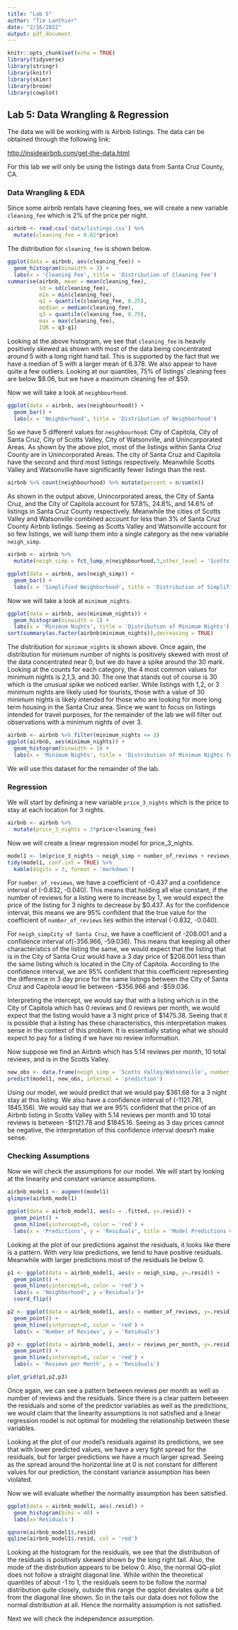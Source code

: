 ```yaml
---
title: "Lab 5"
author: "Tim Lanthier"
date: "2/16/2022"
output: pdf_document
---
```


```r
knitr::opts_chunk$set(echo = TRUE)
library(tidyverse)
library(stringr)
library(knitr)
library(skimr)
library(broom)
library(cowplot)
```

## Lab 5: Data Wrangling & Regression
The data we will be working with is Airbnb listings. The data can be obtained through the following link:

[http://insideairbnb.com/get-the-data.html](http://insideairbnb.com/get-the-data.html)

For this lab we will only be using the listings data from Santa Cruz County, CA.

### Data Wrangling & EDA

Since some airbnb rentals have cleaning fees, we will create a new variable `cleaning_fee` which is 2\% of the price per night.
```r
airbnb <- read.csv('data/listings.csv') %>%
  mutate(cleaning_fee = 0.02*price)
```
The distribution for `cleaning_fee` is shown below.
```r
ggplot(data = airbnb, aes(cleaning_fee)) + 
  geom_histogram(binwidth = 3) +
  labs(x = 'Cleaning Fee', title = 'Distribution of Cleaning Fee')
summarise(airbnb, mean = mean(cleaning_fee),
          sd = sd(cleaning_fee),
          min = min(cleaning_fee),
          q1 = quantile(cleaning_fee, 0.25),
          median = median(cleaning_fee),
          q3 = quantile(cleaning_fee, 0.75),
          max = max(cleaning_fee),
          IQR = q3-q1)
```
Looking at the above histogram, we see that `cleaning_fee` is heavily positively skewed as shown with most of the data being concentrated around 5 with a long right hand tail. This is supported by the fact that we have a median of 5 with a larger mean of 6.378. We also appear to have quite a few outliers. Looking at our quantiles, 75\% of listings' cleaning fees are below \$8.06, but we have a maximum cleaning fee of \$59. 

Now we will take a look at `neighbourhood`.
```r
ggplot(data = airbnb, aes(neighbourhood)) + 
  geom_bar() +
  labs(x = 'Neighborhood', title = 'Distribution of Neighborhood')
```
So we have 5 different values for `neighbourhood`: City of Capitola, City of Santa Cruz, City of Scotts Valley, City of Watsonville, and Unincorporated Areas. As shown by the above plot, most of the listings within Santa Cruz County are in Unincorporated Areas. The city of Santa Cruz and Capitola have the second and third most listings respectively. Meanwhile Scotts Valley and Watsonville have significantly fewer listings than the rest.

```r
airbnb %>% count(neighbourhood) %>% mutate(percent = n/sum(n))
```
As shown in the output above, Unincorporated areas, the City of Santa Cruz, and the City of Capitola account for 57.8\%, 24.8\%, and 14.6\% of listings in Santa Cruz County respectively. Meanwhile the cities of Scotts Valley and Watsonville combined account for less than 3\% of Santa Cruz County Airbnb listings. Seeing as Scotts Valley and Watsonville account for so few listings, we will lump them into a single category as the new variable `neigh_simp`.

```r
airbnb <- airbnb %>% 
  mutate(neigh_simp = fct_lump_n(neighbourhood,3,other_level = 'Scotts Valley/Watsonville'))

ggplot(data = airbnb, aes(neigh_simp)) + 
  geom_bar() +
  labs(x = 'Simplified Neighborhood', title = 'Distribution of Simplified Neighborhood')
```
Now we will take a look at `minimum_nights`.
```r
ggplot(data = airbnb, aes(minimum_nights)) + 
  geom_histogram(binwidth = 1) +
  labs(x = 'Minimum Nights', title = 'Distribution of Minimum Nights')
sort(summary(as.factor(airbnb$minimum_nights)),decreasing = TRUE)
```
The distribution for `minimum_nights` is shown above. Once again, the distribution for minimum number of nights is positively skewed with most of the data concentrated near 0, but we do have a spike around the 30 mark. Looking at the counts for each category, the 4 most common values for minimum nights is 2,1,3, and 30. The one that stands out of course is 30 which is the unusual spike we noticed earlier. While listings with 1,2, or 3 minimum nights are likely used for tourists, those with a value of 30 minimum nights is likely intended for those who are looking for more long term housing in the Santa Cruz area. Since we want to focus on listings intended for travel purposes, for the remainder of the lab we will filter out observations with a minimum nights of over 3.
```r
airbnb <- airbnb %>% filter(minimum_nights <= 3)
ggplot(airbnb, aes(minimum_nights)) +
  geom_histogram(binwidth = 1) +
  labs(x = 'Minimum Nights', title = 'Distribution of Minimum Nights for Filtered Dataset')
```
We will use this dataset for the remainder of the lab.

### Regression

We will start by defining a new variable `price_3_nights` which is the price to stay at each location for 3 nights.
```r
airbnb <- airbnb %>%
  mutate(price_3_nights = 3*price+cleaning_fee)
```

Now we will create a linear regression model for price_3_nights.
```r
model1 <- lm(price_3_nights ~ neigh_simp + number_of_reviews + reviews_per_month, data = airbnb)
tidy(model1, conf.int = TRUE) %>%
  kable(digits = 3, format = 'markdown')
```
For `number_of_reviews`, we have a coefficient of -0.437 and a confidence interval of (-0.832, -0.040). This means that holding all else constant, if the number of reviews for a listing were to increase by 1, we would expect the price of the listing for 3 nights to decrease by \$0.437. As for the confidence interval, this means we are 95\% confident that the true value for the coefficient of `number_of_reviews` lies within the interval (-0.832, -0.040).

For `neigh_simpCity of Santa Cruz`, we have a coefficient of -208.001 and a confidence interval of(-356.966, -59.036). This means that keeping all other characteristics of the listing the same, we would expect that the listing that is in the City of Santa Cruz would have a 3 day price of \$208.001 less than the same listing which is located in the City of Capitola. According to the confidence interval, we are 95\% confident that this coefficient representing the difference in 3 day price for the same listings between the City of Santa Cruz and Capitola woud lie between -\$356.966 and -\$59.036.

Interpreting the intercept, we would say that with a listing which is in the City of Capitola which has 0 reviews and 0 reviews per month, we would expect that the listing would have a 3 night price of \$1475.38. Seeing that it is possible that a listing has these characteristics, this interpretation makes sense in the context of this problem. It is essentially stating what we should expect to pay for a listing if we have no review information.

Now suppose we find an Airbnb which has 5.14 reviews per month, 10 total reviews, and is in the Scotts Valley. 
```r
new_obs <- data.frame(neigh_simp = 'Scotts Valley/Watsonville', number_of_reviews = 10, reviews_per_month = 5.14)
predict(model1, new_obs, interval = 'prediction')
```
Using our model, we would predict that we would pay \$361.68 for a 3 night stay at this listing. We also have a confidence interval of (-1121.781, 1845.156). We would say that we are 95\% confident that the price of an Airbnb listing in Scotts Valley with 5.14 reviews per month and 10 total reviews is between -\$1121.78 and \$1845.16. Seeing as 3 day prices cannot be negative, the interpretation of this confidence interval doesn't make sense.


### Checking Assumptions
Now we will check the assumptions for our model. We will start by looking at the linearity and constant variance assumptions.

```r
airbnb_model1 <- augment(model1)
glimpse(airbnb_model1)
```
```r
ggplot(data = airbnb_model1, aes(x = .fitted, y=.resid)) +
  geom_point() +
  geom_hline(yintercept=0, color = 'red') +
  labs(x = 'Predictions', y = 'Residuals', title = 'Model Predictions vs Residuals')
```
Looking at the plot of our predictions against the residuals, it looks like there is a pattern. With very low predictions, we tend to have positive residuals. Meanwhile with larger predictions most of the residuals lie below 0.

```r
p1 <- ggplot(data = airbnb_model1, aes(x = neigh_simp, y=.resid)) +
  geom_point() +
  geom_hline(yintercept=0, color = 'red') +
  labs(x = 'Neighborhood', y ='Residuals')+
  coord_flip()

p2 <- ggplot(data = airbnb_model1, aes(x = number_of_reviews, y=.resid)) +
  geom_point() +
  geom_hline(yintercept=0, color = 'red') +
  labs(x = 'Number of Reviews', y = 'Residuals')

p3 <- ggplot(data = airbnb_model1, aes(x = reviews_per_month, y=.resid)) +
  geom_point() +
  geom_hline(yintercept=0, color = 'red') +
  labs(x = 'Reviews per Month', y = 'Residuals')

plot_grid(p1,p2,p3)
```
Once again, we can see a pattern between reviews per month as well as number of reviews and the residuals. Since there is a clear pattern between the residuals and some of the predictor variables as well as the predictions, we would claim that the linearity assumptions is not satisfied and a linear regression model is not optimal for modeling the relationship between these variables.

Looking at the plot of our model's residuals against its predictions, we see that with lower predicted values, we have a very tight spread for the residuals, but for larger predictions we have a much larger spread. Seeing as the spread around the horizontal line at 0 is not constant for different values for our prediction, the constant variance assumption has been violated.

Now we will evaluate whether the normality assumption has been satisfied.

```r
ggplot(data = airbnb_model1, aes(.resid)) +
  geom_histogram(bins = 40) + 
  labs(x='Residuals')

qqnorm(airbnb_model1$.resid)
qqline(airbnb_model1$.resid, col = 'red')
```
Looking at the histogram for the residuals, we see that the distribution of the residuals is positively skewed shown by the long right tail. Also, the mode of the distribution appears to be below 0. Also, the normal QQ-plot does not follow a straight diagonal line. While within the theoretical quantiles of about -1 to 1, the residuals seem to be follow the normal distribution quite closely, outside this range the qqplot deviates quite a bit from the diagonal line shown. So in the tails our data does not follow the normal distribution at all. Hence the normality assumption is not satisfied.

Next we will check the independence assumption.
